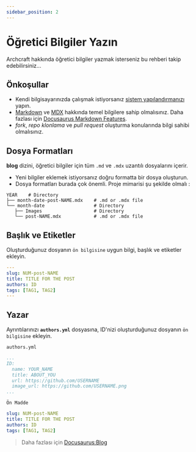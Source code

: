 ```yaml
---
sidebar_position: 2
---
```


# Öğretici Bilgiler Yazın

Archcraft hakkında öğretici bilgiler yazmak isterseniz bu rehberi takip edebilirsiniz...

## Önkoşullar

- Kendi bilgisayarınızda çalışmak istiyorsanız [sistem yapılandırmanızı](setup-env.mdx) yapın. 
- [Markdown](https://www.markdownguide.org/cheat-sheet) ve [MDX](https://mdxjs.com) hakkında temel bilgilere sahip olmalısınız. Daha fazlası için [Docusaurus Markdown Features](https://docusaurus.io/docs/markdown-features).
- *fork*, *repo klonlama* ve *pull request* oluşturma konularında bilgi sahibi olmalısınız.

## Dosya Formatları

**blog** dizini, öğretici bilgiler için tüm `.md` ve `.mdx` uzantılı dosyalarını içerir.

- Yeni bilgiler eklemek istiyorsanız doğru formatta bir dosya oluşturun.
- Dosya formatları burada çok önemli. Proje mimarisi şu şekilde olmalı :
```
YEAR 	# Directory
├── month-date-post-NAME.mdx	# .md or .mdx file
└── month-date					# Directory
   ├── Images					# Directory
   └── post-NAME.mdx			# .md or .mdx file
```

## Başlık ve Etiketler

Oluşturduğunuz dosyanın `ön bilgisine` uygun bilgi, başlık ve etiketler ekleyin.
```yml
---
slug: NUM-post-NAME
title: TITLE FOR THE POST
authors: ID
tags: [TAG1, TAG2]
---
```

## Yazar

Ayrıntılarınızı **`authors.yml`** dosyasına, ID'nizi oluşturduğunuz dosyanın `ön bilgisine` ekleyin.

`authors.yml`
```yml
...
ID:
  name: YOUR_NAME
  title: ABOUT_YOU
  url: https://github.com/USERNAME
  image_url: https://github.com/USERNAME.png
...
```

`Ön Madde`
```yml {3}
slug: NUM-post-NAME
title: TITLE FOR THE POST
authors: ID
tags: [TAG1, TAG2]
```

> Daha fazlası için [Docusaurus:Blog](https://docusaurus.io/docs/blog)
